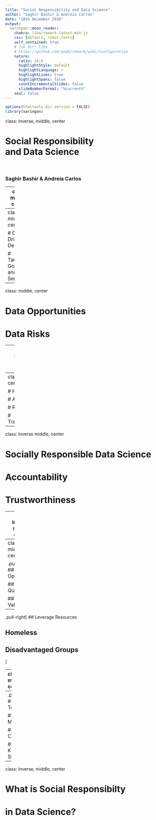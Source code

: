 ```yaml
---
title: "Social Responsibility and Data Science"
author: "Saghir Bashir & Andreia Carlos"
date: "10th December 2018"
output:
  xaringan::moon_reader:
    chakra: libs/remark-latest.min.js
    css: [default, robot-fonts]
    self_contained: true
    # lib_dir: libs
    # https://github.com/gnab/remark/wiki/Configuration
    nature:
      ratio: 16:9
      highlightStyle: default
      highlightLanguage: r
      highlightLines: true
      highlightSpans: false
      countIncrementalSlides: false
      slideNumberFormat: "%current%"
    seal: false
---
```


```r
options(htmltools.dir.version = FALSE)
library(xaringan)
```

class: inverse, middle, center

# Social Responsibility <br>and Data Science

<br>

### Saghir Bashir & Andreia Carlos

---
class: middle, center

# We are Living in the 

# Information Age

---
class: middle, center

# Data Driven Decisions

# Targeted Goods and Services


---
class: middle, center

# Data Opportunities

# Data Risks

---
class: inverse, middle, center

# We are Living in the 

# Mis-information Age


---
class: middle, center

# Honesty

# Accuracy 

# Reliability

# Transparency


---
class: inverse middle, center

# Socially Responsible Data Science

# Accountability 

# Trustworthiness


---
class: inverse, middle, center

# Social Inclusion & Data Science

---
class: middle, center

.pull-left[
## Opportunity

## Data Quality

## Increase Value
]
--
.pull-right[
## Leverage Resources

## Homeless

## Disadvantaged Groups
]

---
class: middle, center

.pull-left[
## Future Investment

## Data Skills

## Data Education

## Data Vision
]
--
.pull-right[
## Future Today

## Girls & Minorities

## Deprived Communities

## Knowledge Sharing
]

---
class: inverse, middle, center

# What is Social Responsibilty 

# in Data Science?
